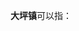 '''大坪镇'''可以指：
{{PRC admin/disambig|43/08/02/103/000|43/10/26/106/000|44/14/21/104/000|44/14/81/134/000|44/18/26/108/000|44/52/81/115/000|51/13/21/129/000|52/03/26/109/000|52/27/01/104/000|53/26/24/102/000|61/10/25/103/000}}
{{disambig|cat=三字中国镇名消歧义}}